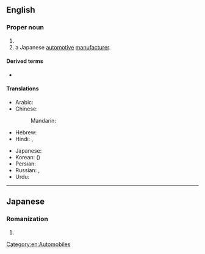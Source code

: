{{also|suzuki}}

==English==

===Proper noun===
{{wikipedia|Suzuki (disambiguation)}}
{{en-proper noun}}

# {{surname|A=The second most common Japanese|from=Japanese}}
# a Japanese [[automotive]] [[manufacturer]].

====Derived terms====
* {{l|en|Suzuki reaction}}

====Translations====
{{trans-top|a Japanese surname}}
* Arabic: {{t|ar|سُوزُوكِي|tr=suzūkī}}
* Chinese:
*: Mandarin: {{t+|cmn|鈴木|tr=Língmù|sc=Hani}}
* Hebrew: {{t|he|סוזוקי|tr=Suzuki}}
* Hindi: {{t|hi|सुजुकी|tr=sujukī}}, {{t|hi|सुज़ुकी|tr=suzukī}}
{{trans-mid}}
* Japanese: {{t+|ja|鈴木|tr=すずき, Suzuki}}
* Korean: {{t|ko|스즈키|tr=Seujeukki}} ({{t+|ko|鈴木|sc=Hani}})
* Persian: {{t|fa|سوزوکی|tr=suzuki}}
* Russian: {{t|ru|Судзу́ки|m|f}} {{qualifier|standard transliteration}}, {{t|ru|Сузу́ки|m|f}} {{qualifier|common transliteration}}
* Urdu: {{t|ur|سوزوکی|tr=suzukī}}
{{trans-bottom}}

[[Category:en:Automobiles]]
----

==Japanese==

===Romanization===
{{ja-romaji}}

# {{ja-romanization of|すずき}}